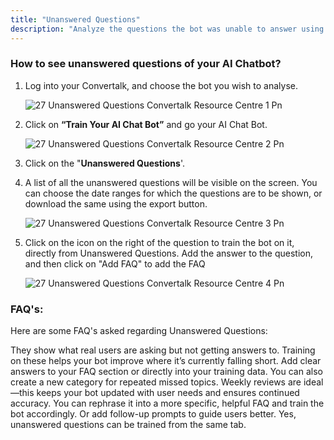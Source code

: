 ```yaml
---
title: "Unanswered Questions"
description: "Analyze the questions the bot was unable to answer using Unanswered Questions."
---
```


### **How to see unanswered questions of your AI Chatbot?**

1. Log into your  Convertalk, and choose the bot you wish to analyse.

   ![27 Unanswered Questions  Convertalk Resource Centre 1 Pn](/images/how-botpenguin-works/unanswered-questions/27.unanswered_questions__Convertalk_resource_centre-1.png)
2. Click on **“Train Your AI Chat Bot”** and go your AI Chat Bot.

   ![27 Unanswered Questions  Convertalk Resource Centre 2 Pn](/images/how-botpenguin-works/unanswered-questions/27.unanswered_questions__Convertalk_resource_centre-2.png)
3. Click on the "**Unanswered Questions**'.
4. A list of all the unanswered questions will be visible on the screen. You can choose the date ranges for which the questions are to be shown, or download the same using the export button.

   ![27 Unanswered Questions  Convertalk Resource Centre 3 Pn](/images/how-botpenguin-works/unanswered-questions/27.unanswered_questions__Convertalk_resource_centre-3.png)
5. Click on the icon on the right of the question to train the bot on it, directly from Unanswered Questions. Add the answer to the question, and then click on "Add FAQ" to add the FAQ

   ![27 Unanswered Questions  Convertalk Resource Centre 4 Pn](/images/how-botpenguin-works/unanswered-questions/27.unanswered_questions__Convertalk_resource_centre-4.png)

### **FAQ's:**

Here are some FAQ's asked regarding Unanswered Questions:

<AccordionGroup>
  <Accordion title="Why are unanswered questions important for training?">
    They show what real users are asking but not getting answers to. Training on these helps your bot improve where it’s currently falling short.
  </Accordion>
  <Accordion title="What is the best way to respond to a missed question?">
    Add clear answers to your FAQ section or directly into your training data. You can also create a new category for repeated missed topics.
  </Accordion>
  <Accordion title="How often should I check for unanswered questions?">
    Weekly reviews are ideal—this keeps your bot updated with user needs and ensures continued accuracy.
  </Accordion>
  <Accordion title="What if unanswered question is too broad or vague?">
    You can rephrase it into a more specific, helpful FAQ and train the bot accordingly. Or add follow-up prompts to guide users better.
  </Accordion>
  <Accordion title="Can I train unanswered questions from the same tab?">
    Yes, unanswered questions can be trained from the same tab.
  </Accordion>
</AccordionGroup>

 